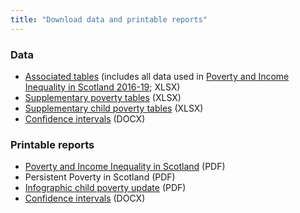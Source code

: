 ---
title: "Download data and printable reports"
---
  
  <script>
  $(document).ready(function(){
    $head = $('#header');
    $head.prepend('<a href=\"https://www.gov.scot\"><img src=\"sglogo.svg\" style=\"float: right; height: 38px;\"  alt=\"Scottish Government logo\"/></a>')
  });
</script>
  
### Data

* [Associated tables](https://www.gov.scot/binaries/content/documents/govscot/publications/statistics/2020/03/poverty-income-inequality-scotland-2016-19/documents/associated-tables/associated-tables/govscot%3Adocument/associated-tables.xlsx) (includes all data used in [Poverty and Income Inequality in Scotland 2016-19](index.html); XLSX)
* [Supplementary poverty tables](https://www.gov.scot/binaries/content/documents/govscot/publications/statistics/2020/03/poverty-income-inequality-scotland-2016-19/documents/supplementary-tables-poverty/supplementary-tables-poverty/govscot%3Adocument/supplementary-tables-poverty.xlsx) (XLSX)
* [Supplementary child poverty tables](https://www.gov.scot/binaries/content/documents/govscot/publications/statistics/2020/03/poverty-income-inequality-scotland-2016-19/documents/supplementary-tables-child-poverty/supplementary-tables-child-poverty/govscot%3Adocument/supplementary-tables-child-poverty.xlsx) (XLSX)
* [Confidence intervals](https://www.gov.scot/binaries/content/documents/govscot/publications/statistics/2020/03/poverty-income-inequality-scotland-2016-19/documents/confidence-intervals/confidence-intervals/govscot%3Adocument/confidence-intervals.docx) (DOCX)

### Printable reports

* [Poverty and Income Inequality in Scotland](https://www.gov.scot/binaries/content/documents/govscot/publications/statistics/2020/03/poverty-income-inequality-scotland-2016-19/documents/poverty-income-inequality-scotland-2016-19/poverty-income-inequality-scotland-2016-19/govscot%3Adocument/poverty-income-inequality-scotland-2016-19.pdf) (PDF)
* Persistent Poverty in Scotland (PDF)
* [Infographic child poverty update](https://www.gov.scot/binaries/content/documents/govscot/publications/statistics/2020/03/poverty-income-inequality-scotland-2016-19/documents/infographic-summary/infographic-summary/govscot%3Adocument/infographic-summary.pdf) (PDF)
* [Confidence intervals](https://www.gov.scot/binaries/content/documents/govscot/publications/statistics/2020/03/poverty-income-inequality-scotland-2016-19/documents/confidence-intervals/confidence-intervals/govscot%3Adocument/confidence-intervals.docx) (DOCX)